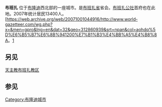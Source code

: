 {{Infobox Settlement
<!--See the Table at Infobox Settlement for all fields and descriptions of usage-->
<!-- Basic info  ---------------->
|official_name          =布班扎
|other_name             =
|native_name            =  <!-- for cities whose native name is not in English -->
|nickname               = 
|settlement_type        = <!--For Town or Village (Leave blank for the default City)-->
|motto                  =
<!-- images and maps  ----------->
|image_skyline          = 
|imagesize              = 
|image_caption          = 
|image_flag             = 
|flag_size              =
|image_seal             = 
|seal_size              =
|image_shield           = 
|shield_size            =
|image_blank_emblem     = 
|blank_emblem_type      =
|blank_emblem_size      =
|image_map              = 
|mapsize                = 
|map_caption            = 
|image_map1             = 
|mapsize1               = 
|map_caption1           = 
|image_dot_map          =
|dot_mapsize            =
|dot_map_caption        =
|dot_x =  |dot_y =
|pushpin_map            =Burundi <!-- the name of a location map as per http://en.wikipedia.org/wiki/Template:Location_map -->
|pushpin_label_position =bottom
|pushpin_map_caption    =Location in the Burundi
<!-- Location ------------------>
|subdivision_type       = Country
|subdivision_name       = [[Image:Flag_of_Burundi.svg|25px]] [[布隆迪|布隆迪]]
|subdivision_type1      = [[省|省]] 
|subdivision_name1      = [[布班扎省|布班扎省]]
|subdivision_type2      = Commune
|subdivision_name2      = [[布班扎公社|布班扎公社]]
|subdivision_type3      = 
|subdivision_name3      = 
|subdivision_type4      = 
|subdivision_name4      =
<!-- Politics ----------------->
|government_footnotes   =
|government_type        =
|leader_title           =
|leader_name            =
|leader_title1          =  <!-- for places with, say, both a mayor and a city manager -->
|leader_name1           =
|leader_title2          =
|leader_name2           =
|leader_title3          =
|leader_name3           =
|leader_title4          =
|leader_name4           =
|established_title      =  <!-- Settled -->
|established_date       = 
|established_title2     =  <!-- Incorporated (town) -->
|established_date2      = 
|established_title3     =  <!-- Incorporated (city) -->
|established_date3      =
<!-- Area    --------------------->
|area_magnitude         = 
|unit_pref                =Imperial <!--Enter: Imperial, if Imperial (metric) is desired-->
|area_footnotes           =
|area_total_km2           = 
|area_land_km2            = <!--See table @ Template:Infobox Settlement for details on automatic unit conversion-->
|area_water_km2           =
|area_total_sq_mi         =
|area_land_sq_mi          =
|area_water_sq_mi         =
|area_water_percent       =
|area_urban_km2           =
|area_urban_sq_mi         =
|area_metro_km2           =
|area_metro_sq_mi         =
|area_blank1_title        =
|area_blank1_km2          =
|area_blank1_sq_mi        =
<!-- Population   ----------------------->
|population_as_of               = 
|population_footnotes           =
|population_note                =
|population_total               = 
|population_density_km2         =
|population_density_sq_mi       =
|population_metro               =
|population_density_metro_km2   =
|population_density_metro_sq_mi =
|population_urban               =
|population_density_urban_km2   =
|population_density_urban_sq_mi =
|population_blank1_title        =Ethnicities
|population_blank1              =
|population_blank2_title        =Religions
|population_blank2              =
|population_density_blank1_km2 =   
|population_density_blank1_sq_mi =
<!-- General information  --------------->
|timezone               = 
|utc_offset             = 
|timezone_DST           = 
|utc_offset_DST         = 
|latd=3 |latm=05 |lats= |latNS=S
|longd=29|longm=24|longs=|longEW=E
|elevation_footnotes    =  <!--for references: use <ref> </ref> tags-->
|elevation_m            = 
|elevation_ft           =
<!-- Area/postal codes & others -------->
|postal_code_type       =  <!-- enter ZIP code, Postcode, Post code, Postal code... -->
|postal_code            =
|area_code              =
|blank_name             =
|blank_info             =
|blank1_name            =
|blank1_info            =
|website                = 
|footnotes              = 
}}

'''布班扎''' 位于[[布隆迪|布隆迪]]西北部的一座城市。是[[布班扎省|布班扎省]]省会。[[布班扎公社|布班扎公社]]首府也在此地。2007年统计居民13400人。[https://web.archive.org/web/20071001044916/http://www.world-gazetteer.com/wg.php?x=&men=gpro&lng=en&dat=32&geo=312860939&srt=npan&col=aohdq%5D%E6%B5%B7%E6%8B%941200%E7%B1%B3%E4%BB%A5%E4%B8%8A。[http://www.fallingrain.com/world/BY/09/Bubanza.html]

{{coord|3|05|S|29|24|E|region:BI_type:city|display=title}}

== 另见 ==
[[天主教布班扎教区|天主教布班扎教区]]
== 参见 ==

<references />

[[Category:布隆迪城市|Category:布隆迪城市]]
